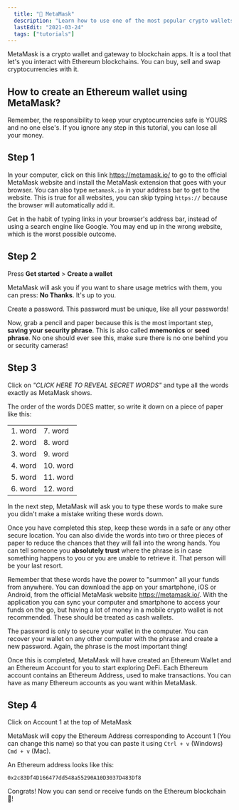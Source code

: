 ```yaml
---
  title: "🦊 MetaMask"
  description: "Learn how to use one of the most popular crypto wallets."
  lastEdit: "2021-03-24"
  tags: ["tutorials"]
---
```


MetaMask is a crypto wallet and gateway to blockchain apps. It is a tool that let's you interact with Ethereum blockchains. You can buy, sell and swap cryptocurrencies with it.

## How to create an Ethereum wallet using MetaMask?

<Callout>
  Remember, the responsibility to keep your cryptocurrencies safe is YOURS and
  no one else's. If you ignore any step in this tutorial, you can lose all your
  money.
</Callout>

## Step 1

In your computer, click on this link https://metamask.io/ to go to the official MetaMask website and install the MetaMask extension that goes with your browser. You can also type `metamask.io` in
your address bar to get to the website. This is true for all websites, you can skip
typing `https://` because the browser will automatically add it.

<Callout>
  Get in the habit of typing links in your browser's address bar, instead of
  using a search engine like Google. You may end up in the wrong website, which
  is the worst possible outcome.
</Callout>

## Step 2

Press **Get started** > **Create a wallet**

<Photo
  src="/img/new-to-metamask-865x484.png"
  alt="Start MetaMask setup"
  width={865}
  height={484}
/>

MetaMask will ask you if you want to share usage metrics with them, you can press: **No Thanks**. It's up to you.

Create a password. This password must be unique, like all your passwords!

Now, grab a pencil and paper because this is the most important step, **saving your security phrase**. This is also called **mnemonics** or **seed phrase**. No one should ever see this, make sure there is no one behind you or security cameras!

## Step 3

Click on _"CLICK HERE TO REVEAL SECRET WORDS"_ and type all the words exactly as MetaMask shows.

<Photo
  src="/img/secret-words-774x556.png"
  alt="Screen to reveal and write down secret words"
  width={774}
  height={556}
/>

The order of the words DOES matter, so write it down on a piece of paper like this:

|         |          |
| ------- | -------- |
| 1. word | 7. word  |
| 2. word | 8. word  |
| 3. word | 9. word  |
| 4. word | 10. word |
| 5. word | 11. word |
| 6. word | 12. word |

In the next step, MetaMask will ask you to type these words to make sure you didn't make a mistake writing these words down.

Once you have completed this step, keep these words in a safe or any other secure location. You can also divide the words into two or three pieces of paper to reduce the chances that they will fall into the wrong hands. You can tell someone you **absolutely trust** where the phrase is in case something happens to you or you are unable to retrieve it. That person will be your last resort.

Remember that these words have the power to "summon" all your funds from anywhere. You can download the app on your smartphone, iOS or Android, from the official MetaMask website https://metamask.io/. With the application you can sync your computer and smartphone to access your funds on the go, but having a lot of money in a mobile crypto wallet is not recommended. These should be treated as cash wallets.

The password is only to secure your wallet in the computer. You can recover your wallet on any other computer with the phrase and create a new password. Again, the phrase is the most important thing!

Once this is completed, MetaMask will have created an Ethereum Wallet and an Ethereum Account for you to start exploring DeFi. Each Ethereum account contains an Ethereum Address, used to make transactions. You can have as many Ethereum accounts as you want within MetaMask.

## Step 4

Click on Account 1 at the top of MetaMask

<Photo
  src="/img/success-563x587.png"
  alt="First look at a MetaMask account"
  width={563}
  height={587}
/>

MetaMask will copy the Ethereum Address corresponding to Account 1 (You can change this name) so that you can paste it using `Ctrl + v` (Windows) `Cmd + v` (Mac).

An Ethereum address looks like this:

```
0x2c83Df4D166477dd548a55290A10D3037D483Df8
```

Congrats! Now you can send or receive funds on the Ethereum blockchain 🎉!
